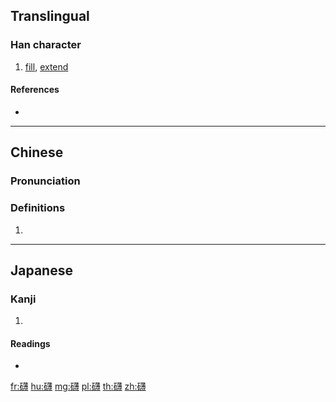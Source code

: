 {{character info/new}}
==Translingual==

===Han character===
{{Han char|rn=112|rad=石|as=16|sn=21|four=|canj=MRTEI}}

# [[fill]], [[extend]]

====References====
* {{Han ref|kx=0839.050|dkj=24597|dj=1256.100|hdz=42464.030|uh=7934|ud=31028}}

----

==Chinese==
{{zh-forms}}

===Pronunciation===
{{zh-pron
|m=bó
|c=bok3
|mn=qz,xm,zz:po̍k
|mc=y
|oc=y
|cat=
}}

===Definitions===
{{zh-hanzi}}

# {{rfdef|zh}}

----

==Japanese==

===Kanji===
{{ja-kanji|grade=|rs=石16}}

# {{defn|lang=ja|sort=石16}}

====Readings====
* {{ja-readings|on=[[はく]] (haku), [[ばく]] (baku)|kun=[[まじる]] (majiru)|nanori=}}

[[fr:礴]]
[[hu:礴]]
[[mg:礴]]
[[pl:礴]]
[[th:礴]]
[[zh:礴]]
